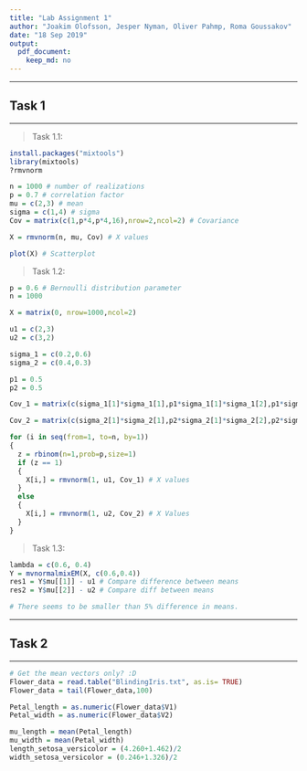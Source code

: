 ```yaml
---
title: "Lab Assignment 1"
author: "Joakim Olofsson, Jesper Nyman, Oliver Pahmp, Roma Goussakov"
date: "18 Sep 2019"
output:
  pdf_document:
    keep_md: no
---
```


***
## Task 1
***

>Task 1.1:

<!-- This will install the package and look up 'rmvnorm' function. (HTML comment) -->
```r
install.packages("mixtools")
library(mixtools)
?rmvnorm
```

<!-- Time to generate 1000 realizations from a 2D Gaussian distrubution -->
```r
n = 1000 # number of realizations
p = 0.7 # correlation factor
mu = c(2,3) # mean
sigma = c(1,4) # sigma
Cov = matrix(c(1,p*4,p*4,16),nrow=2,ncol=2) # Covariance

X = rmvnorm(n, mu, Cov) # X values

plot(X) # Scatterplot
```

>Task 1.2:

```r
p = 0.6 # Bernoulli distribution parameter
n = 1000

X = matrix(0, nrow=1000,ncol=2)

u1 = c(2,3)
u2 = c(3,2)

sigma_1 = c(0.2,0.6)
sigma_2 = c(0.4,0.3)

p1 = 0.5
p2 = 0.5

Cov_1 = matrix(c(sigma_1[1]*sigma_1[1],p1*sigma_1[1]*sigma_1[2],p1*sigma_1[2]*sigma_1[1],sigma_1[2]*sigma_1[2]),nrow=2,ncol=2)

Cov_2 = matrix(c(sigma_2[1]*sigma_2[1],p2*sigma_2[1]*sigma_2[2],p2*sigma_2[2]*sigma_2[1],sigma_2[2]*sigma_2[2]),nrow=2,ncol=2)

for (i in seq(from=1, to=n, by=1))
{
  z = rbinom(n=1,prob=p,size=1)
  if (z == 1)
  {
    X[i,] = rmvnorm(1, u1, Cov_1) # X values
  }
  else
  {
    X[i,] = rmvnorm(1, u2, Cov_2) # X Values
  }
}

```

>Task 1.3:

```r
lambda = c(0.6, 0.4)
Y = mvnormalmixEM(X, c(0.6,0.4))
res1 = Y$mu[[1]] - u1 # Compare difference between means
res2 = Y$mu[[2]] - u2 # Compare diff between means

# There seems to be smaller than 5% difference in means.
```

***
## Task 2
***


```r
# Get the mean vectors only? :D
Flower_data = read.table("BlindingIris.txt", as.is= TRUE)
Flower_data = tail(Flower_data,100)

Petal_length = as.numeric(Flower_data$V1)
Petal_width = as.numeric(Flower_data$V2)

mu_length = mean(Petal_length)
mu_width = mean(Petal_width)
length_setosa_versicolor = (4.260+1.462)/2
width_setosa_versicolor = (0.246+1.326)/2
```


